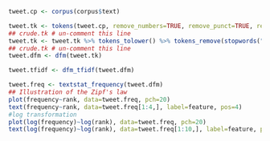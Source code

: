 ```r
tweet.cp <- corpus(corpus$text)

tweet.tk <- tokens(tweet.cp, remove_numbers=TRUE, remove_punct=TRUE, remove_symbols=TRUE, remove_separators=TRUE)
## crude.tk # un-comment this line
tweet.tk <- tweet.tk %>% tokens_tolower() %>% tokens_remove(stopwords("english")) %>% tokens_remove("reuter")
## crude.tk # un-comment this line
tweet.dfm <- dfm(tweet.tk)

tweet.tfidf <- dfm_tfidf(tweet.dfm)

tweet.freq <- textstat_frequency(tweet.dfm)
## Illustration of the Zipf's law
plot(frequency~rank, data=tweet.freq, pch=20)
text(frequency~rank, data=tweet.freq[1:4,], label=feature, pos=4)
#log transformation
plot(log(frequency)~log(rank), data=tweet.freq, pch=20)
text(log(frequency)~log(rank), data=tweet.freq[1:10,], label=feature, pos=10)



```

